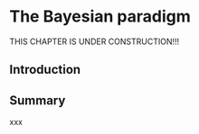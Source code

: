 
# The Bayesian paradigm {#bayesian_paradigm}

THIS CHAPTER IS UNDER CONSTRUCTION!!! 

## Introduction

## Summary
xxx



